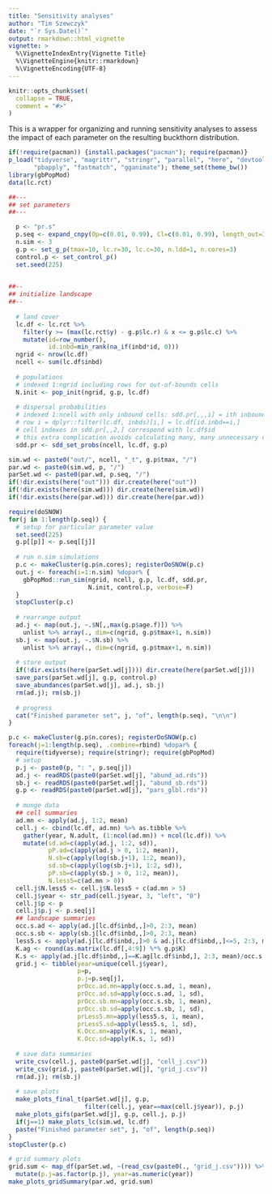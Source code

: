 ```yaml
---
title: "Sensitivity analyses"
author: "Tim Szewczyk"
date: "`r Sys.Date()`"
output: rmarkdown::html_vignette
vignette: >
  %\VignetteIndexEntry{Vignette Title}
  %\VignetteEngine{knitr::rmarkdown}
  %\VignetteEncoding{UTF-8}
---
```


```r
knitr::opts_chunk$set(
  collapse = TRUE,
  comment = "#>"
)
```


This is a wrapper for organizing and running sensitivity analyses to assess the impact of each parameter on the resulting buckthorn distribution.

```r
if(!require(pacman)) {install.packages("pacman"); require(pacman)}
p_load("tidyverse", "magrittr", "stringr", "parallel", "here", "devtools",
       "pbapply", "fastmatch", "gganimate"); theme_set(theme_bw())
library(gbPopMod)
data(lc.rct)
```


```r
##---
## set parameters
##---

  p <- "pr.s"
  p.seq <- expand_cnpy(Op=c(0.01, 0.99), Cl=c(0.01, 0.99), length_out=3)
  n.sim <- 3
  g.p <- set_g_p(tmax=10, lc.r=30, lc.c=30, n.ldd=1, n.cores=3)
  control.p <- set_control_p()
  set.seed(225)
  

##--
## initialize landscape
##--
  
  # land cover
  lc.df <- lc.rct %>% 
    filter(y >= (max(lc.rct$y) - g.p$lc.r) & x <= g.p$lc.c) %>%
    mutate(id=row_number(), 
           id.inbd=min_rank(na_if(inbd*id, 0)))
  ngrid <- nrow(lc.df)
  ncell <- sum(lc.df$inbd)
  
  # populations
  # indexed 1:ngrid including rows for out-of-bounds cells
  N.init <- pop_init(ngrid, g.p, lc.df)
  
  # dispersal probabilities
  # indexed 1:ncell with only inbound cells: sdd.pr[,,,i] = ith inbound cell
  # row i = dplyr::filter(lc.df, inbds)[i,] = lc.df[id.inbd==i,]
  # cell indexes in sdd.pr[,,2,] correspond with lc.df$id
  # this extra complication avoids calculating many, many unnecessary cells
  sdd.pr <- sdd_set_probs(ncell, lc.df, g.p)
```

```r
sim.wd <- paste0("out/", ncell, "_t", g.p$tmax, "/")
par.wd <- paste0(sim.wd, p, "/")
parSet.wd <- paste0(par.wd, p.seq, "/")
if(!dir.exists(here("out"))) dir.create(here("out"))
if(!dir.exists(here(sim.wd))) dir.create(here(sim.wd))
if(!dir.exists(here(par.wd))) dir.create(here(par.wd))
```


```r
require(doSNOW)
for(j in 1:length(p.seq)) {
  # setup for particular parameter value
  set.seed(225)
  g.p[[p]] <- p.seq[[j]]
  
  # run n.sim simulations
  p.c <- makeCluster(g.p$n.cores); registerDoSNOW(p.c)
  out.j <- foreach(i=1:n.sim) %dopar% {
    gbPopMod::run_sim(ngrid, ncell, g.p, lc.df, sdd.pr, 
                      N.init, control.p, verbose=F)
  }
  stopCluster(p.c)
  
  # rearrange output
  ad.j <- map(out.j, ~.$N[,,max(g.p$age.f)]) %>% 
    unlist %>% array(., dim=c(ngrid, g.p$tmax+1, n.sim))
  sb.j <- map(out.j, ~.$N.sb) %>% 
    unlist %>% array(., dim=c(ngrid, g.p$tmax+1, n.sim))
  
  # store output
  if(!dir.exists(here(parSet.wd[j]))) dir.create(here(parSet.wd[j]))
  save_pars(parSet.wd[j], g.p, control.p)
  save_abundances(parSet.wd[j], ad.j, sb.j)
  rm(ad.j); rm(sb.j)
  
  # progress
  cat("Finished parameter set", j, "of", length(p.seq), "\n\n")
}

```


```r
p.c <- makeCluster(g.p$n.cores); registerDoSNOW(p.c)
foreach(j=1:length(p.seq), .combine=rbind) %dopar% {
  require(tidyverse); require(stringr); require(gbPopMod)
  # setup
  p.j <- paste0(p, ": ", p.seq[j])
  ad.j <- readRDS(paste0(parSet.wd[j], "abund_ad.rds"))
  sb.j <- readRDS(paste0(parSet.wd[j], "abund_sb.rds"))
  g.p <- readRDS(paste0(parSet.wd[j], "pars_glbl.rds"))
  
  # munge data
  ## cell summaries
  ad.mn <- apply(ad.j, 1:2, mean)
  cell.j <- cbind(lc.df, ad.mn) %>% as.tibble %>%
    gather(year, N.adult, (1:ncol(ad.mn)) + ncol(lc.df)) %>%
    mutate(sd.ad=c(apply(ad.j, 1:2, sd)),
           pP.ad=c(apply(ad.j > 0, 1:2, mean)),
           N.sb=c(apply(log(sb.j+1), 1:2, mean)),
           sd.sb=c(apply(log(sb.j+1), 1:2, sd)),
           pP.sb=c(apply(sb.j > 0, 1:2, mean)),
           N.less5=c(ad.mn > 0))
  cell.j$N.less5 <- cell.j$N.less5 + c(ad.mn > 5)
  cell.j$year <- str_pad(cell.j$year, 3, "left", "0")
  cell.j$p <- p
  cell.j$p.j <- p.seq[j]
  ## landscape summaries
  occ.s.ad <- apply(ad.j[lc.df$inbd,,]>0, 2:3, mean)
  occ.s.sb <- apply(sb.j[lc.df$inbd,,]>0, 2:3, mean)
  less5.s <- apply(ad.j[lc.df$inbd,,]>0 & ad.j[lc.df$inbd,,]<=5, 2:3, mean)
  K.ag <- round(as.matrix(lc.df[,4:9]) %*% g.p$K)
  K.s <- apply(ad.j[lc.df$inbd,,]==K.ag[lc.df$inbd,], 2:3, mean)/occ.s.ad
  grid.j <- tibble(year=unique(cell.j$year),
                   p=p,
                   p.j=p.seq[j],
                   prOcc.ad.mn=apply(occ.s.ad, 1, mean),
                   prOcc.ad.sd=apply(occ.s.ad, 1, sd),
                   prOcc.sb.mn=apply(occ.s.sb, 1, mean),
                   prOcc.sb.sd=apply(occ.s.sb, 1, sd),
                   prLess5.mn=apply(less5.s, 1, mean),
                   prLess5.sd=apply(less5.s, 1, sd),
                   K.Occ.mn=apply(K.s, 1, mean),
                   K.Occ.sd=apply(K.s, 1, sd))
  
  # save data summaries
  write_csv(cell.j, paste0(parSet.wd[j], "cell_j.csv"))
  write_csv(grid.j, paste0(parSet.wd[j], "grid_j.csv"))
  rm(ad.j); rm(sb.j)
  
  # save plots
  make_plots_final_t(parSet.wd[j], g.p,  
                     filter(cell.j, year==max(cell.j$year)), p.j)
  make_plots_gifs(parSet.wd[j], g.p, cell.j, p.j)
  if(j==1) make_plots_lc(sim.wd, lc.df)
  paste("Finished parameter set", j, "of", length(p.seq))
}
stopCluster(p.c)

# grid summary plots
grid.sum <- map_df(parSet.wd, ~(read_csv(paste0(., "grid_j.csv")))) %>%
  mutate(p.j=as.factor(p.j), year=as.numeric(year))
make_plots_gridSummary(par.wd, grid.sum)
```





